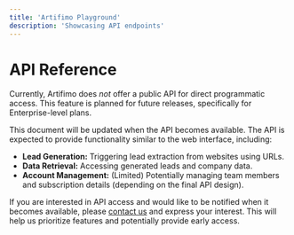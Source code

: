 ```yaml
---
title: 'Artifimo Playground'
description: 'Showcasing API endpoints'
---
```


# API Reference

Currently, Artifimo does *not* offer a public API for direct programmatic access.  This feature is planned for future releases, specifically for Enterprise-level plans.

This document will be updated when the API becomes available.  The API is expected to provide functionality similar to the web interface, including:

*   **Lead Generation:**  Triggering lead extraction from websites using URLs.
*   **Data Retrieval:**  Accessing generated leads and company data.
*   **Account Management:** (Limited) Potentially managing team members and subscription details (depending on the final API design).

If you are interested in API access and would like to be notified when it becomes available, please [contact us](https://artifimo.com/contact) and express your interest. This will help us prioritize features and potentially provide early access.
